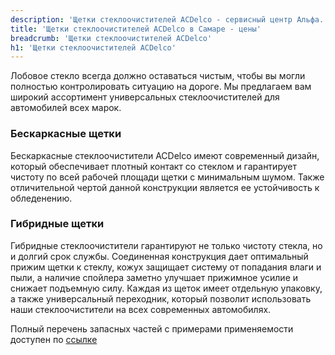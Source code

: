 ```yaml
---
description: 'Щетки стеклоочистителей ACDelco - сервисный центр Альфа. Выгодные цены, в наличии, высокое качество работы, официальный автосервис General Motors в Самаре.'
title: 'Щетки стеклоочистителей ACDelco в Самаре - цены'
breadcrumb: 'Щетки стеклоочистителей ACDelco'
h1: 'Щетки стеклоочистителей ACDelco'
---
```

Лобовое стекло всегда должно оставаться чистым, чтобы вы могли полностью контролировать ситуацию на дороге. Мы предлагаем вам широкий ассортимент универсальных стеклоочистителей для автомобилей всех марок.

<h3>Бескаркасные щетки</h3>

Бескаркасные стеклоочистители ACDelco имеют современный дизайн, который обеспечивает плотный контакт со стеклом и гарантирует чистоту по всей рабочей площади щетки с минимальным шумом. Также отличительной чертой данной конструкции является ее устойчивость к обледенению.

<h3>Гибридные щетки</h3>

Гибридные стеклоочистители гарантируют не только чистоту стекла, но и долгий срок службы. Соединенная конструкция дает оптимальный прижим щетки к стеклу, кожух защищает систему от попадания влаги и пыли, а наличие спойлера заметно улучшает прижимное усилие и снижает подъемную силу.
Каждая из щеток имеет отдельную упаковку, а также универсальный переходник, который позволит использовать наши стеклоочистители на всех современных автомобилях.

Полный перечень запасных частей с примерами применяемости доступен по <a href="https://cdn.alexsab.ru/b/alpha-center/files/autoservice/acdelco/wiperblades/2018-ACDelco-table-wiperblades-4.pdf" target="_blank">ссылке</a>